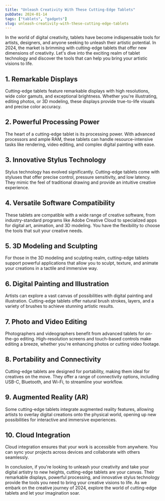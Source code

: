 ---
title: "Unleash Creativity With These Cutting-Edge Tablets"
pubDate: 2024-01-14
tags: ["tablets", "gadgets"]
slug: unleash-creativity-with-these-cutting-edge-tablets
---

In the world of digital creativity, tablets have become indispensable tools for artists, designers, and anyone seeking to unleash their artistic potential. In 2024, the market is brimming with cutting-edge tablets that offer new dimensions of creativity. Let's dive into the exciting realm of tablet technology and discover the tools that can help you bring your artistic visions to life.

## **1. Remarkable Displays**

Cutting-edge tablets feature remarkable displays with high resolutions, wide color gamuts, and exceptional brightness. Whether you're illustrating, editing photos, or 3D modeling, these displays provide true-to-life visuals and precise color accuracy.

## **2. Powerful Processing Power**

The heart of a cutting-edge tablet is its processing power. With advanced processors and ample RAM, these tablets can handle resource-intensive tasks like rendering, video editing, and complex digital painting with ease.

## **3. Innovative Stylus Technology**

Stylus technology has evolved significantly. Cutting-edge tablets come with styluses that offer precise control, pressure sensitivity, and low latency. They mimic the feel of traditional drawing and provide an intuitive creative experience.

## **4. Versatile Software Compatibility**

These tablets are compatible with a wide range of creative software, from industry-standard programs like Adobe Creative Cloud to specialized apps for digital art, animation, and 3D modeling. You have the flexibility to choose the tools that suit your creative needs.

## **5. 3D Modeling and Sculpting**

For those in the 3D modeling and sculpting realm, cutting-edge tablets support powerful applications that allow you to sculpt, texture, and animate your creations in a tactile and immersive way.

## **6. Digital Painting and Illustration**

Artists can explore a vast canvas of possibilities with digital painting and illustration. Cutting-edge tablets offer natural brush strokes, layers, and a variety of brushes to achieve stunning artistic results.

## **7. Photo and Video Editing**

Photographers and videographers benefit from advanced tablets for on-the-go editing. High-resolution screens and touch-based controls make editing a breeze, whether you're enhancing photos or cutting video footage.

## **8. Portability and Connectivity**

Cutting-edge tablets are designed for portability, making them ideal for creatives on the move. They offer a range of connectivity options, including USB-C, Bluetooth, and Wi-Fi, to streamline your workflow.

## **9. Augmented Reality (AR)**

Some cutting-edge tablets integrate augmented reality features, allowing artists to overlay digital creations onto the physical world, opening up new possibilities for interactive and immersive experiences.

## **10. Cloud Integration**

Cloud integration ensures that your work is accessible from anywhere. You can sync your projects across devices and collaborate with others seamlessly.

In conclusion, if you're looking to unleash your creativity and take your digital artistry to new heights, cutting-edge tablets are your canvas. Their remarkable displays, powerful processing, and innovative stylus technology provide the tools you need to bring your creative visions to life. As we embark on the creative journey of 2024, explore the world of cutting-edge tablets and let your imagination soar.
